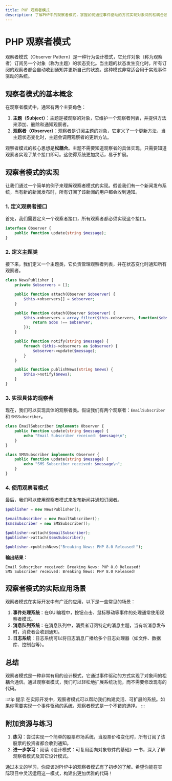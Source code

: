 ```yaml
---
title: PHP 观察者模式
description: 了解PHP中的观察者模式，掌握如何通过事件驱动的方式实现对象间的松耦合通信。
---
```


# PHP 观察者模式

观察者模式（Observer Pattern）是一种行为设计模式，它允许对象（称为观察者）订阅另一个对象（称为主题）的状态变化。当主题的状态发生变化时，所有订阅的观察者都会自动收到通知并更新自己的状态。这种模式非常适合用于实现事件驱动的系统。

## 观察者模式的基本概念

在观察者模式中，通常有两个主要角色：

1. **主题（Subject）**：主题是被观察的对象，它维护一个观察者列表，并提供方法来添加、删除和通知观察者。
2. **观察者（Observer）**：观察者是订阅主题的对象，它定义了一个更新方法，当主题状态变化时，主题会调用观察者的更新方法。

观察者模式的核心思想是**松耦合**。主题不需要知道观察者的具体实现，只需要知道观察者实现了某个接口即可。这使得系统更加灵活，易于扩展。

## 观察者模式的实现

让我们通过一个简单的例子来理解观察者模式的实现。假设我们有一个新闻发布系统，当有新的新闻发布时，所有订阅了该新闻的用户都会收到通知。

### 1. 定义观察者接口

首先，我们需要定义一个观察者接口，所有观察者都必须实现这个接口。

```php
interface Observer {
    public function update(string $message);
}
```

### 2. 定义主题类

接下来，我们定义一个主题类，它负责管理观察者列表，并在状态变化时通知所有观察者。

```php
class NewsPublisher {
    private $observers = [];

    public function attach(Observer $observer) {
        $this->observers[] = $observer;
    }

    public function detach(Observer $observer) {
        $this->observers = array_filter($this->observers, function($obs) use ($observer) {
            return $obs !== $observer;
        });
    }

    public function notify(string $message) {
        foreach ($this->observers as $observer) {
            $observer->update($message);
        }
    }

    public function publishNews(string $news) {
        $this->notify($news);
    }
}
```

### 3. 实现具体的观察者

现在，我们可以实现具体的观察者类。假设我们有两个观察者：`EmailSubscriber` 和 `SMSSubscriber`。

```php
class EmailSubscriber implements Observer {
    public function update(string $message) {
        echo "Email Subscriber received: $message\n";
    }
}

class SMSSubscriber implements Observer {
    public function update(string $message) {
        echo "SMS Subscriber received: $message\n";
    }
}
```

### 4. 使用观察者模式

最后，我们可以使用观察者模式来发布新闻并通知订阅者。

```php
$publisher = new NewsPublisher();

$emailSubscriber = new EmailSubscriber();
$smsSubscriber = new SMSSubscriber();

$publisher->attach($emailSubscriber);
$publisher->attach($smsSubscriber);

$publisher->publishNews("Breaking News: PHP 8.0 Released!");
```

**输出结果：**

```
Email Subscriber received: Breaking News: PHP 8.0 Released!
SMS Subscriber received: Breaking News: PHP 8.0 Released!
```

## 观察者模式的实际应用场景

观察者模式在实际开发中有广泛的应用，以下是一些常见的场景：

1. **事件处理系统**：在GUI编程中，按钮点击、鼠标移动等事件的处理通常使用观察者模式。
2. **消息队列系统**：在消息队列中，消费者订阅特定的消息主题，当有新消息发布时，消费者会收到通知。
3. **日志系统**：日志系统可以将日志消息广播给多个日志处理器（如文件、数据库、控制台等）。

## 总结

观察者模式是一种非常有用的设计模式，它通过事件驱动的方式实现了对象间的松耦合通信。通过观察者模式，我们可以轻松地扩展系统功能，而不需要修改现有的代码。

:::tip 提示
在实际开发中，观察者模式可以帮助我们构建灵活、可扩展的系统。如果你需要实现一个事件驱动的系统，观察者模式是一个不错的选择。
:::

## 附加资源与练习

1. **练习**：尝试实现一个简单的股票市场系统，当股票价格变化时，所有订阅了该股票的投资者都会收到通知。
2. **进一步学习**：阅读《设计模式：可复用面向对象软件的基础》一书，深入了解观察者模式及其它设计模式。

通过本文的学习，你应该对PHP中的观察者模式有了初步的了解。希望你能在实际项目中灵活运用这一模式，构建出更加优雅的代码！